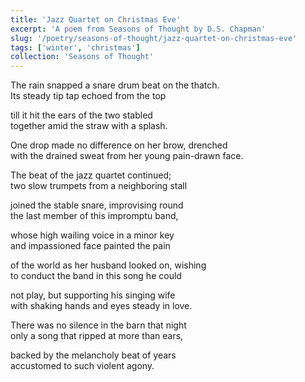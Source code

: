 ```yaml
---
title: 'Jazz Quartet on Christmas Eve'
excerpt: 'A poem from Seasons of Thought by D.S. Chapman'
slug: '/poetry/seasons-of-thought/jazz-quartet-on-christmas-eve'
tags: ['winter', 'christmas']
collection: 'Seasons of Thought'
---
```


The rain snapped a snare drum beat on the thatch.  
Its steady tip tap echoed from the top

till it hit the ears of the two stabled  
together amid the straw with a splash.

One drop made no difference on her brow, drenched  
with the drained sweat from her young pain-drawn face.

The beat of the jazz quartet continued;  
two slow trumpets from a neighboring stall

joined the stable snare, improvising round  
the last member of this impromptu band,

whose high wailing voice in a minor key  
and impassioned face painted the pain

of the world as her husband looked on, wishing  
to conduct the band in this song he could

not play, but supporting his singing wife  
with shaking hands and eyes steady in love.

There was no silence in the barn that night  
only a song that ripped at more than ears,

backed by the melancholy beat of years  
accustomed to such violent agony.
